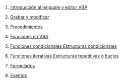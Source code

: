 1.  [Introducción al lenguaje y editor VBA](../2023-06-13-01-introduccion-al-lenguaje-y-editor-vba/index.qmd)

2.  [Grabar y modificar](../2023-06-13-02-grabar-y-modificar/index.qmd)

3.  [Procedimientos](../2023-06-13-03-procedimientos/index.qmd)

4.  [Funciones en VBA](../2023-06-13-04-funciones-en-vba/index.qmd)

5.  [Funciones condicionales Estructuras condicionales](../2023-06-13-05-funciones-condicionales-estructuras-condicionales/index.qmd)

6.  [Funciones iterativas Estructuras repetitivas o bucles](../2023-06-13-06-funciones-iterativas-estructuras-repetitivas-o-bucles/index.qmd)

7.  [Formularios](../2023-06-13-07-formularios/index.qmd)

8.  [Eventos](../2023-06-13-08-eventos/index.qmd)